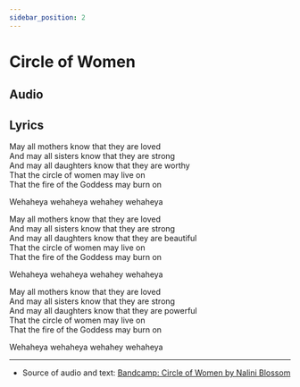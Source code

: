 ```yaml
---  
sidebar_position: 2
---  
```


# Circle of Women



## Audio
  
<AudioComponent source="/audio/circle-of-women.mp3"/>  

## Lyrics 

May all mothers know that they are loved  
And may all sisters know that they are strong  
And may all daughters know that they are worthy  
That the circle of women may live on  
That the fire of the Goddess may burn on  
  
Wehaheya wehaheya wehahey wehaheya  
  
May all mothers know that they are loved  
And may all sisters know that they are strong  
And may all daughters know that they are beautiful  
That the circle of women may live on  
That the fire of the Goddess may burn on  
  
Wehaheya wehaheya wehahey wehaheya  
  
May all mothers know that they are loved  
And may all sisters know that they are strong  
And may all daughters know that they are powerful  
That the circle of women may live on  
That the fire of the Goddess may burn on  
  
Wehaheya wehaheya wehahey wehaheya  

----  
  
- Source of audio and text: [Bandcamp: Circle of Women by Nalini Blossom](https://naliniblossom.bandcamp.com/track/circle-of-women-original-version)  

